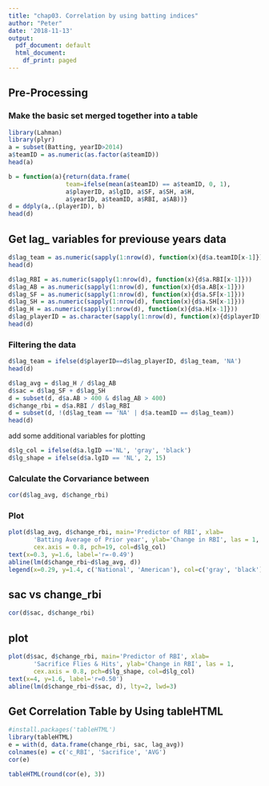 ```yaml
---
title: "chap03. Correlation by using batting indices"
author: "Peter"
date: '2018-11-13'
output:
  pdf_document: default
  html_document:
    df_print: paged
---
```


## Pre-Processing

### Make the basic set merged together into a table

```r
library(Lahman)
library(plyr)
a = subset(Batting, yearID>2014)
a$teamID = as.numeric(as.factor(a$teamID))
head(a)
```

```r
b = function(a){return(data.frame(
                team=ifelse(mean(a$teamID) == a$teamID, 0, 1),
                a$playerID, a$lgID, a$SF, a$SH, a$H,
                a$yearID, a$teamID, a$RBI, a$AB))}
d = ddply(a,.(playerID), b)
head(d)
```


## Get lag_ variables for previouse years data


```r
d$lag_team = as.numeric(sapply(1:nrow(d), function(x){d$a.teamID[x-1]}))
head(d)
```

```r
d$lag_RBI = as.numeric(sapply(1:nrow(d), function(x){d$a.RBI[x-1]}))
d$lag_AB = as.numeric(sapply(1:nrow(d), function(x){d$a.AB[x-1]}))
d$lag_SF = as.numeric(sapply(1:nrow(d), function(x){d$a.SF[x-1]}))
d$lag_SH = as.numeric(sapply(1:nrow(d), function(x){d$a.SH[x-1]}))
d$lag_H = as.numeric(sapply(1:nrow(d), function(x){d$a.H[x-1]}))
d$lag_playerID = as.character(sapply(1:nrow(d), function(x){d$playerID[x-1]}))
head(d)
```

### Filtering the data

```r
d$lag_team = ifelse(d$playerID==d$lag_playerID, d$lag_team, 'NA')
head(d)
```


```r
d$lag_avg = d$lag_H / d$lag_AB
d$sac = d$lag_SF + d$lag_SH
d = subset(d, d$a.AB > 400 & d$lag_AB > 400)
d$change_rbi = d$a.RBI / d$lag_RBI
d = subset(d, !(d$lag_team == 'NA' | d$a.teamID == d$lag_team))
head(d)
```

add some additional variables for plotting

```r
d$lg_col = ifelse(d$a.lgID =='NL', 'gray', 'black')
d$lg_shape = ifelse(d$a.lgID == 'NL', 2, 15)
```



### Calculate the Corvariance between 
```r
cor(d$lag_avg, d$change_rbi)
```


### Plot
```r
plot(d$lag_avg, d$change_rbi, main='Predictor of RBI', xlab=
       'Batting Average of Prior year', ylab='Change in RBI', las = 1,
       cex.axis = 0.8, pch=19, col=d$lg_col)
text(x=0.3, y=1.6, label='r=-0.49')
abline(lm(d$change_rbi~d$lag_avg, d))
legend(x=0.29, y=1.4, c('National', 'American'), col=c('gray', 'black'), pch=c(19, 19))
```

## sac vs change_rbi

```r
cor(d$sac, d$change_rbi)
```

## plot

```r
plot(d$sac, d$change_rbi, main='Predictor of RBI', xlab=
       'Sacrifice Flies & Hits', ylab='Change in RBI', las = 1,
       cex.axis = 0.8, pch=d$lg_shape, col=d$lg_col)
text(x=4, y=1.6, label='r=0.50')
abline(lm(d$change_rbi~d$sac, d), lty=2, lwd=3)
```


## Get Correlation Table by Using tableHTML

```r
#install.packages('tableHTML')
library(tableHTML)
e = with(d, data.frame(change_rbi, sac, lag_avg))
colnames(e) = c('c_RBI', 'Sacrifice', 'AVG')
cor(e)
```


```r
tableHTML(round(cor(e), 3))
```








